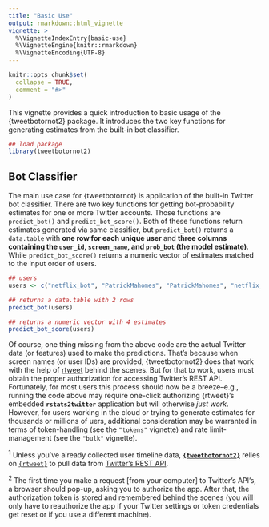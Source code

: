 ```yaml
---
title: "Basic Use"
output: rmarkdown::html_vignette
vignette: >
  %\VignetteIndexEntry{basic-use}
  %\VignetteEngine{knitr::rmarkdown}
  %\VignetteEncoding{UTF-8}
---
```


```r
knitr::opts_chunk$set(
  collapse = TRUE,
  comment = "#>"
)
```

This vignette provides a quick introduction to basic usage of the 
{tweetbotornot2} package. It introduces the two key functions for generating 
estimates from the built-in bot classifier.

```r
## load package
library(tweetbotornot2)
```

## Bot Classifier

The main use case for {tweetbotornot} is application of the built-in Twitter bot
classifier. There are two key functions for getting bot-probability estimates 
for one or more Twitter accounts. Those functions are `predict_bot()` and
`predict_bot_score()`. Both of these functions return estimates generated via
same classifier, but `predict_bot()` returns a `data.table` with **one row for
each unique user** and **three columns containing the `user_id`, `screen_name`,
and `prob_bot` (the model estimate)**. While `predict_bot_score()` returns a
numeric vector of estimates matched to the input order of users.

```r
## users
users <- c("netflix_bot", "PatrickMahomes", "PatrickMahomes", "netflix_bot")

## returns a data.table with 2 rows
predict_bot(users)

## returns a numeric vector with 4 estimates
predict_bot_score(users)
```

Of course, one thing missing from the above code are the actual Twitter data 
(or features) used to make the predictions. That's because when screen names 
(or user IDs) are provided, {tweetbotornot2} does that work with the help of 
[rtweet](https://rtweet.info) behind the scenes. But for that to work, users must 
obtain the proper authorization for accessing Twitter's REST API. Fortunately,
for most users this process should now be a breeze–e.g., running the code above
may require one-click authorizing {rtweet}'s embedded **`rstats2twitter`** 
application but will otherwise *just work*. However, for users working in the
cloud or trying to generate estimates for thousands or millions of uers, 
additional consideration may be warranted in terms of token-handling (see the 
`"tokens"` vignette) and rate limit-management (see the `"bulk"` vignette).



<sup>1</sup> Unless you've already collected user timeline data, **[`{tweetbotornot2}`](tweetbotornot2.mikewk.com)** 
relies on [`{rtweet}`](https://rtweet.info) to pull data from [Twitter's REST API](https://developer.twitter.com/en/docs).

<sup>2</sup> The first time you make a request [from your computer] to Twitter's API's, a 
browser should pop-up, asking you to authorize the app. After that, the
authorization token is stored and remembered behind the scenes (you will only 
have to reauthorize the app if your Twitter settings or token credentials get 
reset or if you use a different machine).
